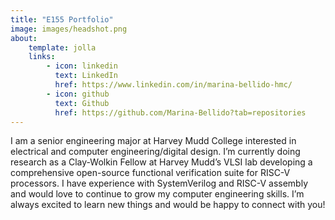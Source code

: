 ```yaml
---
title: "E155 Portfolio"
image: images/headshot.png
about: 
    template: jolla
    links: 
        - icon: linkedin
          text: LinkedIn
          href: https://www.linkedin.com/in/marina-bellido-hmc/
        - icon: github
          text: Github
          href: https://github.com/Marina-Bellido?tab=repositories
---
```


I am a senior engineering major at Harvey Mudd College interested in electrical and computer engineering/digital design. I'm currently doing research as a Clay-Wolkin Fellow at Harvey Mudd's VLSI lab developing a comprehensive open-source functional verification suite for RISC-V processors. I have experience with SystemVerilog and RISC-V assembly and would love to continue to grow my computer engineering skills. I'm always excited to learn new things and would be happy to connect with you!

[](images/headshot.png)
